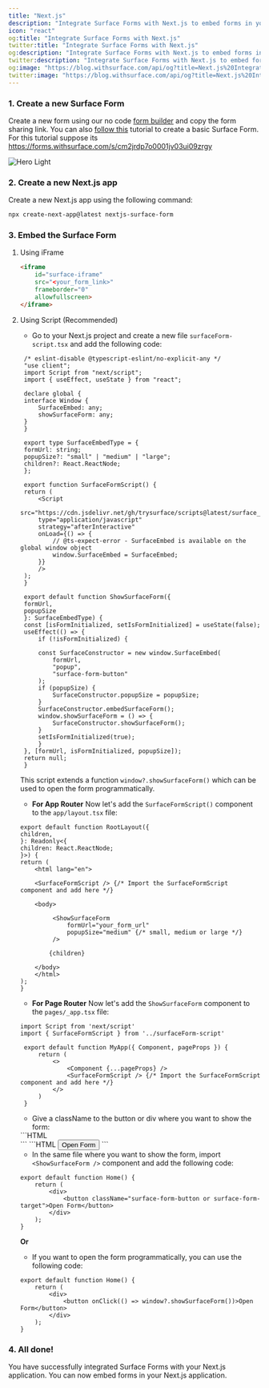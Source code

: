 ```yaml
---
title: "Next.js"
description: "Integrate Surface Forms with Next.js to embed forms in your Next.js application."
icon: "react"
og:title: "Integrate Surface Forms with Next.js"
twitter:title: "Integrate Surface Forms with Next.js"
og:description: "Integrate Surface Forms with Next.js to embed forms in your Next.js application."
twitter:description: "Integrate Surface Forms with Next.js to embed forms in your Next.js application."
og:image: "https://blog.withsurface.com/api/og?title=Next.js%20Integration"
twitter:image: "https://blog.withsurface.com/api/og?title=Next.js%20Integration"
---
```


### 1. Create a new Surface Form

Create a new form using our no code [form builder](https://app.withsurface.com) and copy the form sharing link. You can also [follow this](../quick-start/create-first-form) tutorial to create a basic Surface Form. <br/> For this tutorial suppose its https://forms.withsurface.com/s/cm2jrdp7o0001jv03ui09zrgy

<Accordion title="Click to expand">
  <img className="block" src="/images/webflow/form.png" alt="Hero Light" />
</Accordion>

### 2. Create a new Next.js app

Create a new Next.js app using the following command:

```bash
npx create-next-app@latest nextjs-surface-form
```

### 3. Embed the Surface Form

1. Using iFrame

   ```HTML
   <iframe
       id="surface-iframe"
       src="<your_form_link>"
       frameborder="0"
       allowfullscreen>
   </iframe>
   ```

2. Using Script (Recommended)

   - Go to your Next.js project and create a new file `surfaceForm-script.tsx` and add the following code:

   ```tsx
    /* eslint-disable @typescript-eslint/no-explicit-any */
    "use client";
    import Script from "next/script";
    import { useEffect, useState } from "react";

    declare global {
    interface Window {
        SurfaceEmbed: any;
        showSurfaceForm: any;
    }
    }

    export type SurfaceEmbedType = {
    formUrl: string;
    popupSize?: "small" | "medium" | "large";
    children?: React.ReactNode;
    };

    export function SurfaceFormScript() {
    return (
        <Script
        src="https://cdn.jsdelivr.net/gh/trysurface/scripts@latest/surface_embed_v1.js"
        type="application/javascript"
        strategy="afterInteractive"
        onLoad={() => {
            // @ts-expect-error - SurfaceEmbed is available on the global window object
            window.SurfaceEmbed = SurfaceEmbed;
        }}
        />
    );
    }

    export default function ShowSurfaceForm({
    formUrl,
    popupSize
    }: SurfaceEmbedType) {
    const [isFormInitialized, setIsFormInitialized] = useState(false);
    useEffect(() => {
        if (!isFormInitialized) {
        
        const SurfaceConstructor = new window.SurfaceEmbed(
            formUrl,
            "popup",
            "surface-form-button"
        );
        if (popupSize) {
            SurfaceConstructor.popupSize = popupSize;
        }
        SurfaceConstructor.embedSurfaceForm();
        window.showSurfaceForm = () => {
            SurfaceConstructor.showSurfaceForm();
        }
        setIsFormInitialized(true);
        }
    }, [formUrl, isFormInitialized, popupSize]);
    return null;
    }   
   ```
   This script extends a function `window?.showSurfaceForm()` which can be used to open the form programmatically.

   - <b>For App Router</b> Now let's add the `SurfaceFormScript()` component to the
     `app/layout.tsx` file:

   ```tsx
   export default function RootLayout({
   children,
   }: Readonly<{
   children: React.ReactNode;
   }>) {
   return (
       <html lang="en">

       <SurfaceFormScript /> {/* Import the SurfaceFormScript component and add here */}

       <body>

            <ShowSurfaceForm
                formUrl="your_form_url"
                popupSize="medium" {/* small, medium or large */}
            />

           {children}

       </body>
       </html>
   );
   }
   ```

   - <b>For Page Router</b> Now let's add the `ShowSurfaceForm` component to the
     `pages/_app.tsx` file:

   ```tsx
   import Script from 'next/script'
   import { SurfaceFormScript } from '../surfaceForm-script'
    
    export default function MyApp({ Component, pageProps }) {
        return (
            <>
                <Component {...pageProps} />
                <SurfaceFormScript /> {/* Import the SurfaceFormScript component and add here */}
            </>
        )
    }

   ```

   - Give a className to the button or div where you want to show the form:

   <Tabs>
     <Tab title="inline">
       ```HTML
       <div className="surface-form-target"></div>
       ```
     </Tab>
     <Tab title="popover/slidein">
       ```HTML
       <button className="surface-form-button">Open Form</button>
       ```
     </Tab>
   </Tabs>

    - In the same file where you want to show the form, import `<ShowSurfaceForm />` component and add the following code:

    ```TSX
    export default function Home() {
        return (
            <div>
                <button className="surface-form-button or surface-form-target">Open Form</button>
            </div>
        );
    }
    ```

    <b>Or</b>

    - If you want to open the form programmatically, you can use the following code:

    ```TSX
    export default function Home() {
        return (
            <div>
                <button onClick(() => window?.showSurfaceForm())>Open Form</button>
            </div>
        );
    }
    ```


### 4. All done!

You have successfully integrated Surface Forms with your Next.js application. You can now embed forms in your Next.js application.